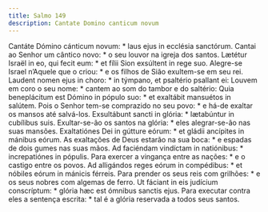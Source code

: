```yaml
---
title: Salmo 149
description: Cantate Domino canticum novum
---
```


<div class="side-by-side not-content">
  <span class="text-justify">
    Cantáte Dómino cánticum novum: * laus ejus in ecclésia sanctórum.
  </span>
  <span class="text-justify">
    Cantai ao Senhor um cântico novo: * o seu louvor na igreja dos santos.
  </span>
  <span class="text-justify">
    Lætétur Israël in eo, qui fecit eum: * et fílii Sion exsúltent in rege suo.
  </span>
  <span class="text-justify">
    Alegre-se Israel n’Aquele que o criou: * e os filhos de Sião exultem-se em
    seu rei.
  </span>
  <span class="text-justify">
    Laudent nomen ejus in choro: * in týmpano, et psaltério psallant ei:
  </span>
  <span class="text-justify">
    Louvem em coro o seu nome: * cantem ao som do tambor e do saltério:
  </span>
  <span class="text-justify">
    Quia beneplácitum est Dómino in pópulo suo: * et exaltábit mansuétos in
    salútem.
  </span>
  <span class="text-justify">
    Pois o Senhor tem-se comprazido no seu povo: * e há-de exaltar os mansos até
    salvá-los.
  </span>
  <span class="text-justify">
    Exsultábunt sancti in glória: * lætabúntur in cubílibus suis.
  </span>
  <span class="text-justify">
    Exultar-se-ão os santos na glória: * eles alegrar-se-ão nas suas mansões.
  </span>
  <span class="text-justify">
    Exaltatiónes Dei in gútture eórum: * et gládii ancípites in mánibus eórum.
  </span>
  <span class="text-justify">
    As exaltações de Deus estarão na sua boca: * e espadas de dois gumes nas
    suas mãos.
  </span>
  <span class="text-justify">
    Ad faciéndam vindíctam in natiónibus: * increpatiónes in pópulis.
  </span>
  <span class="text-justify">
    Para exercer a vingança entre as nações: * e o castigo entre os povos.
  </span>
  <span class="text-justify">
    Ad alligándos reges eórum in compédibus: * et nóbiles eórum in mánicis
    férreis.
  </span>
  <span class="text-justify">
    Para prender os seus reis com grilhões: * e os seus nobres com algemas de
    ferro.
  </span>
  <span class="text-justify">
    Ut fáciant in eis judícium conscríptum: * glória hæc est ómnibus sanctis
    ejus.
  </span>
  <span class="text-justify">
    Para executar contra eles a sentença escrita: * tal é a glória reservada a
    todos seus santos.
  </span>
</div>
